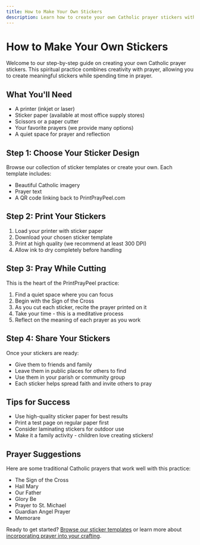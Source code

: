 ```yaml
---
title: How to Make Your Own Stickers
description: Learn how to create your own Catholic prayer stickers with this step-by-step guide
---
```


# How to Make Your Own Stickers

Welcome to our step-by-step guide on creating your own Catholic prayer stickers. This spiritual practice combines creativity with prayer, allowing you to create meaningful stickers while spending time in prayer.

## What You'll Need

- A printer (inkjet or laser)
- Sticker paper (available at most office supply stores)
- Scissors or a paper cutter
- Your favorite prayers (we provide many options)
- A quiet space for prayer and reflection

## Step 1: Choose Your Sticker Design

Browse our collection of sticker templates or create your own. Each template includes:
- Beautiful Catholic imagery
- Prayer text
- A QR code linking back to PrintPrayPeel.com

## Step 2: Print Your Stickers

1. Load your printer with sticker paper
2. Download your chosen sticker template
3. Print at high quality (we recommend at least 300 DPI)
4. Allow ink to dry completely before handling

## Step 3: Pray While Cutting

This is the heart of the PrintPrayPeel practice:

1. Find a quiet space where you can focus
2. Begin with the Sign of the Cross
3. As you cut each sticker, recite the prayer printed on it
4. Take your time - this is a meditative process
5. Reflect on the meaning of each prayer as you work

## Step 4: Share Your Stickers

Once your stickers are ready:
- Give them to friends and family
- Leave them in public places for others to find
- Use them in your parish or community group
- Each sticker helps spread faith and invite others to pray

## Tips for Success

- Use high-quality sticker paper for best results
- Print a test page on regular paper first
- Consider laminating stickers for outdoor use
- Make it a family activity - children love creating stickers!

## Prayer Suggestions

Here are some traditional Catholic prayers that work well with this practice:

- The Sign of the Cross
- Hail Mary
- Our Father
- Glory Be
- Prayer to St. Michael
- Guardian Angel Prayer
- Memorare

Ready to get started? [Browse our sticker templates](/stickers) or learn more about [incorporating prayer into your crafting](/prayers).